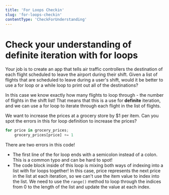 ```yaml
---
title: 'For Loops Checkin'
slug: 'for-loops-checkin'
contentType: 'CheckForUnderstanding'
---
```


# Check your understanding of definite iteration with for loops

<FlashCard>
<Prompt>

Your job is to create an app that tells air traffic controllers the destination of each flight scheduled to leave the airport during their shift. Given a list of flights that are scheduled to leave during a user's shift, would it be better to use a for loop or a while loop to print out all of the destinations?

</Prompt>
<Answer>

In this case we know exactly how many flights to loop through - the number of flights in the shift list!  That means that this is a use for **definite** iteration, and we can use a for loop to iterate through each flight in the list of flights.

</Answer>
</FlashCard>

<FlashCard>
<Prompt>

We want to increase the prices at a grocery store by $1 per item. Can you spot the errors in this for loop definition to increase the prices?

```python
for price in grocery_prices;
	grocery_prices[price] += 1
```

</Prompt>
<Answer>

There are two errors in this code!

* The first line of the for loop ends with a semicolon instead of a colon. This is a common typo and can be hard to spot!
* The code block inside of this loop is mixing both ways of indexing into a list with for loops together! In this case, price represents the next price in the list at each iteration, so we can't use the item value to index into the list. We need to use the `range()` method to loop through the indices from 0 to the length of the list and update the value at each index.

</Answer>
</FlashCard>